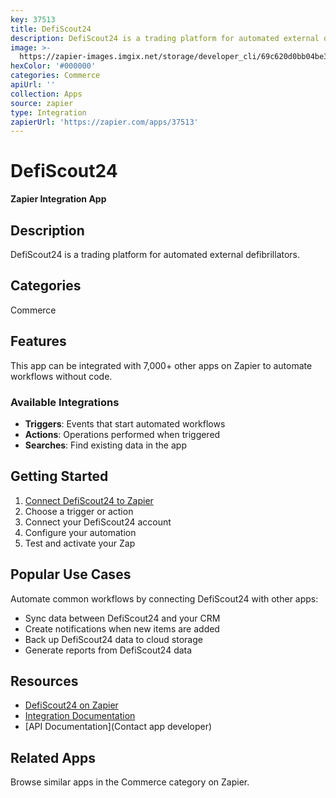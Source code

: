```yaml
---
key: 37513
title: DefiScout24
description: DefiScout24 is a trading platform for automated external defibrillators.
image: >-
  https://zapier-images.imgix.net/storage/developer_cli/69c620d0bb04be3bbb09c2484d88b9d9.png?auto=format%2Ccompress&ixlib=python-3.0.0&q=50
hexColor: '#000000'
categories: Commerce
apiUrl: ''
collection: Apps
source: zapier
type: Integration
zapierUrl: 'https://zapier.com/apps/37513'
---
```

# DefiScout24

**Zapier Integration App**

## Description

DefiScout24 is a trading platform for automated external defibrillators.

## Categories

Commerce

## Features

This app can be integrated with 7,000+ other apps on Zapier to automate workflows without code.

### Available Integrations

- **Triggers**: Events that start automated workflows
- **Actions**: Operations performed when triggered
- **Searches**: Find existing data in the app

## Getting Started

1. [Connect DefiScout24 to Zapier](https://zapier.com/apps/37513)
2. Choose a trigger or action
3. Connect your DefiScout24 account
4. Configure your automation
5. Test and activate your Zap

## Popular Use Cases

Automate common workflows by connecting DefiScout24 with other apps:

- Sync data between DefiScout24 and your CRM
- Create notifications when new items are added
- Back up DefiScout24 data to cloud storage
- Generate reports from DefiScout24 data

## Resources

- [DefiScout24 on Zapier](https://zapier.com/apps/37513)
- [Integration Documentation](https://zapier.com/apps/37513/integrations)
- [API Documentation](Contact app developer)

## Related Apps

Browse similar apps in the Commerce category on Zapier.
